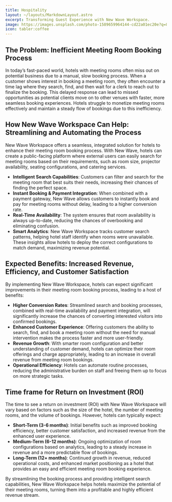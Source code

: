 ```yaml
---
title: Hospitality
layout: ~/layouts/MarkdownLayout.astro
excerpt: Transforming Guest Experience with New Wave Workspace.
image: https://images.unsplash.com/photo-1589659964144-cd22a01ec20e?q=80&w=4140&auto=format&fit=crop&ixlib=rb-4.0.3&ixid=M3wxMjA3fDB8MHxwaG90by1wYWdlfHx8fGVufDB8fHx8fA%3D%3D
icon: tabler:coffee
---
```


## The Problem: Inefficient Meeting Room Booking Process

In today’s fast-paced world, hotels with meeting rooms often miss out on potential business due to a manual, slow booking process. When a customer shows interest in booking a meeting room, they often encounter a time lag where they search, find, and then wait for a clerk to reach out to finalize the booking. This delayed response can lead to missed opportunities as potential clients move on to other venues with faster, more seamless booking experiences. Hotels struggle to monetize meeting rooms effectively and maintain a steady flow of bookings due to this inefficiency.

## How New Wave Workspace Can Help: Streamlining and Automating the Process

New Wave Workspace offers a seamless, integrated solution for hotels to enhance their meeting room booking process. With New Wave, hotels can create a public-facing platform where external users can easily search for meeting rooms based on their requirements, such as room size, projector availability, seating configurations, and catering services.

- **Intelligent Search Capabilities**: Customers can filter and search for the meeting room that best suits their needs, increasing their chances of finding the perfect space.
- **Instant Booking & Payment Integration**: When combined with a payment gateway, New Wave allows customers to instantly book and pay for meeting rooms without delay, leading to a higher conversion rate.
- **Real-Time Availability**: The system ensures that room availability is always up-to-date, reducing the chances of overbooking and eliminating confusion.
- **Smart Analytics**: New Wave Workspace tracks customer search patterns, helping hotel staff identify when rooms were unavailable. These insights allow hotels to deploy the correct configurations to match demand, maximizing revenue potential.

## Expected Benefits: Increased Revenue, Efficiency, and Customer Satisfaction

By implementing New Wave Workspace, hotels can expect significant improvements in their meeting room booking process, leading to a host of benefits:

- **Higher Conversion Rates**: Streamlined search and booking processes, combined with real-time availability and payment integration, will significantly increase the chances of converting interested visitors into confirmed bookings.
- **Enhanced Customer Experience**: Offering customers the ability to search, find, and book a meeting room without the need for manual intervention makes the process faster and more user-friendly.
- **Revenue Growth**: With smarter room configuration and better understanding of customer demand, hotels can optimize their room offerings and charge appropriately, leading to an increase in overall revenue from meeting room bookings.
- **Operational Efficiency**: Hotels can automate routine processes, reducing the administrative burden on staff and freeing them up to focus on more strategic tasks.

## Time frame for Return on Investment (ROI)
The time to see a return on investment (ROI) with New Wave Workspace will vary based on factors such as the size of the hotel, the number of meeting rooms, and the volume of bookings. However, hotels can typically expect:

- **Short-Term (3-6 months)**: Initial benefits such as improved booking efficiency, better customer satisfaction, and increased revenue from the enhanced user experience.
- **Medium-Term (6-12 months)**: Ongoing optimization of room configurations based on analytics, leading to a steady increase in revenue and a more predictable flow of bookings.
- **Long-Term (12+ months)**: Continued growth in revenue, reduced operational costs, and enhanced market positioning as a hotel that provides an easy and efficient meeting room booking experience.

By streamlining the booking process and providing intelligent search capabilities, New Wave Workspace helps hotels maximize the potential of their meeting rooms, turning them into a profitable and highly efficient revenue stream.
